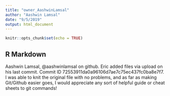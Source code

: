 ```yaml
---
title: "owner_AashwinLamsal"
author: "Aashwin Lamsal"
date: "9/5/2019"
output: html_document
---
```


```r
knitr::opts_chunk$set(echo = TRUE)
```

## R Markdown

Aashwin Lamsal, @aashwinlamsal on github.
Eric added files via upload on his last commit. Commit ID 72553911da0a96106d7ae7c75ec437fc0ba8e7f7.
I was able to knit the original file with no problems, and as far as making Git/Github easier goes, I would appreciate any sort of helpful guide or cheat sheets to git commands!